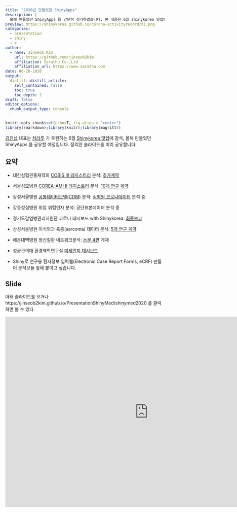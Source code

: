 ```yaml
---
title: "2020년 만들었던 ShinyApps"
description: |
  올해 만들었던 ShinyApps 를 간단히 정리하였습니다. 본 내용은 6월 shinykorea 밋업에서 발표할 예정입니다.
preview: https://shinykorea.github.io/corona-activityrecord/d1.png
categories:
  - presentation
  - shiny
  - r
author:
  - name: Jinseob Kim
    url: https://github.com/jinseob2kim
    affiliation: Zarathu Co.,Ltd
    affiliation_url: https://www.zarathu.com
date: 06-20-2020
output:
  distill::distill_article:
    self_contained: false
    toc: true
    toc_depth: 2
draft: false
editor_options: 
  chunk_output_type: console
---
```


<style type="text/css">
details:hover { cursor: pointer }
</style>


```r
knitr::opts_chunk$set(echo=T, fig.align = "center")
library(rmarkdown);library(knitr);library(magrittr)
```

[김진섭](https://github.com/jinseob2kim) 대표는 [차라투](https://www.zarathu.com) 가 후원하는 6월 [Shinykorea 밋업](https://github.com/shinykorea/Meetup)에 참석, 올해 만들었던 ShinyApps 를 공유할 예정입니다. 정리한 슬라이드를 미리 공유합니다. 



## 요약 

* 대한심혈관중재학회 [COBIS III 레지스트리](https://clinicaltrials.gov/ct2/show/NCT03068494) 분석: [추가계약](http://pf.kakao.com/_XsuxgC/48388190)


* 서울성모병원 [COREA-AMI II 레지스트리](https://clinicaltrials.gov/ct2/show/NCT02806102) 분석: [10개 연구 계약](http://pf.kakao.com/_XsuxgC/48043955)


* 삼성서울병원 [공통데이터모델(CDM)](http://www.feedernet.org/html/?pmode=cdmdrn) 분석: [심평원 코로나데이터](https://hira-covid19.net/) 분석 중 


* 강동성심병원 위암 위험인자 분석: 공단표본데이터 분석 중 


* 경기도감염병관리지원단 코로나 대시보드 with Shinykorea: [최종보고](https://shinykorea.github.io/corona-activityrecord) 


* 삼성서울병원 이식외과 육종(sarcoma) 데이터 분석: [5개 연구 계약](http://pf.kakao.com/_XsuxgC/51701089) 


* 해운대백병원 정신질환 네트워크분석: [논문 4편](http://pf.kakao.com/_XsuxgC/52664370) 게재


* 성균관의대 환경역학연구실 [미세먼지 대시보드](http://pf.kakao.com/_XsuxgC/43627405)


* Shiny로 연구용 환자정보 입력웹(Electronic Case Report Forms, eCRF) 만들어 분석모듈 앞에 붙이고 싶습니다.



## Slide

아래 슬라이드를 보거나 https://jinseob2kim.github.io/PresentationShinyMed/shinymed2020 를 클릭하면 볼 수 있다.

<iframe src="https://jinseob2kim.github.io/PresentationShinyMed/shinymed2020" width="900" height="600" style="border: none;"></iframe>

